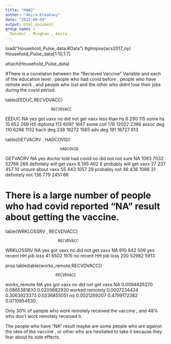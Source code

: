 ---
title: "HW#2"
author: "Amira Elmakawy"
date: "2022-09-09"
output: html_document
group names :
  Muhibul , Minghao , Amira .
---
load("Household_Pulse_data.RData")
#glimpse(acs2017_ny) 
Household_Pulse_data[1:10,1:7]

attach(Household_Pulse_data)

#There is a correlaton between the "Recieved Vaccine" Variable and each of the education level , people who had covid before , 
people who have remote work , and people who lost and the other who didnt lose their jobs during the covid period.


table(EEDUC,RECVDVACC)

                        RECVDVACC
EEDUC             NA yes got vaxx no did not get vaxx
less than hs     6          290                 115
some hs         15          652                 269
HS diploma     113         6097                1647
some coll      178        12022                2396
assoc deg      110         6266                1132
bach deg       238        18272                1565
adv deg        191        16727                 813




table(GETVACRV , HADCOVID)  

                            HADCOVID
GETVACRV                      NA yes doctor told had covid no did not not sure
NA                        1093                      7032      52768      266
definitely will get vaxx     6                       195        402        6
probably will get vaxx      27                       237        457       10
unsure about vaxx           55                       443       1057       29
probably not                46                       436       1086       31
definitely not             136                       779       2451       66


# There is a large number of people who had covid reported "NA" result about getting the vaccine.

table(WRKLOSSRV , RECVDVACC)

                           RECVDVACC
WRKLOSSRV                   NA yes got vaxx no did not get vaxx
NA                       610          842                 509
yes recent HH job loss    41         6502                1515
no recent HH job loss    200        52982                5913



prop.table(table(works_remote,RECVDVACC))

                          RECVDVACC
works_remote                NA yes got vaxx no did not get vaxx
NA              0.0094626270 0.0865381833        0.0200682930
worked remotely 0.0007234424 0.3063923373        0.0236855051
no              0.0021269207 0.4799172382        0.0710854530
  

Only 30% of sample who work remotely received the vaccine , and 48% who don't work remotely received it.

The people who have "NA" result maybe are some people who are against the idea of the vaccine , or other who are hesitated to take it because
they fear about its side effects. 
